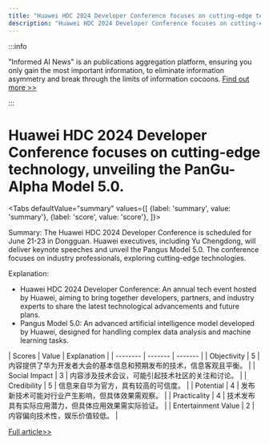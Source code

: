 ```yaml
---
title: "Huawei HDC 2024 Developer Conference focuses on cutting-edge technology, unveiling the PanGu-Alpha Model 5.0."
description: "Huawei HDC 2024 Developer Conference focuses on cutting-edge technology, unveiling the PanGu-Alpha Model 5.0."
---
```



:::info

"Informed AI News" is an publications aggregation platform, ensuring you only gain the most important information, to eliminate information asymmetry and break through the limits of information cocoons.  [Find out more >>](/docs/guides)

:::

# Huawei HDC 2024 Developer Conference focuses on cutting-edge technology, unveiling the PanGu-Alpha Model 5.0.


<Tabs
	defaultValue="summary"
	values={[
	{label: 'summary', value: 'summary'},
	{label: 'score', value: 'score'},
]}>
<TabItem value="summary">


Summary:
The Huawei HDC 2024 Developer Conference is scheduled for June 21-23 in Dongguan. Huawei executives, including Yu Chengdong, will deliver keynote speeches and unveil the Pangus Model 5.0. The conference focuses on industry professionals, exploring cutting-edge technologies.

Explanation:
- Huawei HDC 2024 Developer Conference: An annual tech event hosted by Huawei, aiming to bring together developers, partners, and industry experts to share the latest technological advancements and future plans.
- Pangus Model 5.0: An advanced artificial intelligence model developed by Huawei, designed for handling complex data analysis and machine learning tasks.
</TabItem>
<TabItem value="score">
	| Scores     | Value   | Explanation |
	| -------- | ------- | ------- |
	| Objectivity  | 5    | 内容提供了华为开发者大会的基本信息和预期发布的技术，信息客观且平衡。    |
	| Social Impact | 3     | 内容涉及技术会议，可能引起技术社区的关注和讨论。    |
	| Credibility    | 5    | 信息来自华为官方，具有较高的可信度。    |
	| Potential    | 4    | 发布新技术可能对行业产生影响，但具体效果需观察。    |
	| Practicality    | 4    | 技术发布具有实际应用潜力，但具体应用效果需实际验证。    |
	| Entertainment Value    | 2    | 内容偏向技术性，娱乐价值较低。    |
</TabItem>
</Tabs>

[Full article>>](https://readhub.cn/topic/8aFAdXy8L6L)
